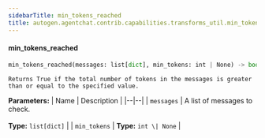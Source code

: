 ```yaml
---
sidebarTitle: min_tokens_reached
title: autogen.agentchat.contrib.capabilities.transforms_util.min_tokens_reached
---
```


<code class="doc-symbol doc-symbol-heading doc-symbol-function"></code>
#### min_tokens_reached
<a href="#autogen.agentchat.contrib.capabilities.transforms_util..min_tokens_reached" class="headerlink" title="Permanent link"></a>

```python
min_tokens_reached(messages: list[dict], min_tokens: int | None) -> bool
```

    Returns True if the total number of tokens in the messages is greater than or equal to the specified value.

<b>Parameters:</b>
| Name | Description |
|--|--|
| `messages` | A list of messages to check.<br/><br/>**Type:** `list[dict]` |
| `min_tokens` | **Type:** `int \| None` |

<br />